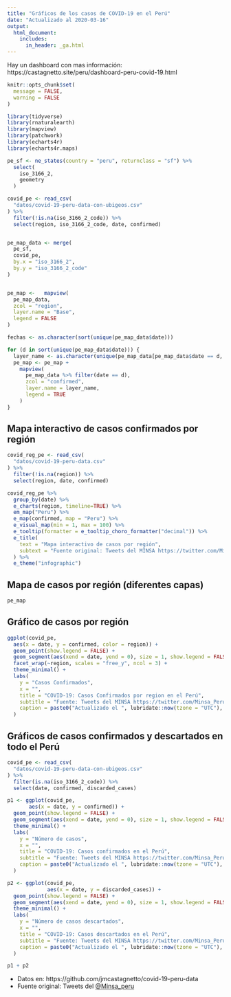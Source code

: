 ```yaml
---
title: "Gráficos de los casos de COVID-19 en el Perú"
date: "Actualizado al 2020-03-16"
output: 
  html_document:
    includes:
      in_header: _ga.html
---
```


Hay un dashboard con mas información: https://castagnetto.site/peru/dashboard-peru-covid-19.html


```r
knitr::opts_chunk$set(
  message = FALSE,
  warning = FALSE
)

library(tidyverse)
library(rnaturalearth)
library(mapview)
library(patchwork)
library(echarts4r)
library(echarts4r.maps)

pe_sf <- ne_states(country = "peru", returnclass = "sf") %>%
  select(
    iso_3166_2,
    geometry
  )

covid_pe <- read_csv(
  "datos/covid-19-peru-data-con-ubigeos.csv"
) %>%
  filter(!is.na(iso_3166_2_code)) %>%
  select(region, iso_3166_2_code, date, confirmed)


pe_map_data <- merge(
  pe_sf,
  covid_pe,
  by.x = "iso_3166_2",
  by.y = "iso_3166_2_code"
)


pe_map <-   mapview(
  pe_map_data,
  zcol = "region",
  layer.name = "Base",
  legend = FALSE
)

fechas <- as.character(sort(unique(pe_map_data$date)))

for (d in sort(unique(pe_map_data$date))) {
  layer_name <- as.character(unique(pe_map_data[pe_map_data$date == d, ]$date))[1]
  pe_map <- pe_map +
    mapview(
      pe_map_data %>% filter(date == d),
      zcol = "confirmed",
      layer.name = layer_name,
      legend = TRUE
    )
}
```

## Mapa interactivo de casos confirmados por región

```r
covid_reg_pe <- read_csv(
  "datos/covid-19-peru-data.csv"
) %>% 
  filter(!is.na(region)) %>%
  select(region, date, confirmed)

covid_reg_pe %>% 
  group_by(date) %>% 
  e_charts(region, timeline=TRUE) %>%
  em_map("Peru") %>% 
  e_map(confirmed, map = "Peru") %>% 
  e_visual_map(min = 1, max = 100) %>% 
  e_tooltip(formatter = e_tooltip_choro_formatter("decimal")) %>% 
  e_title(
    text = "Mapa interactivo de casos por región", 
    subtext = "Fuente original: Tweets del MINSA https://twitter.com/Minsa_Peru"
  ) %>% 
  e_theme("infographic")
```



## Mapa de casos por región (diferentes capas)

```r
pe_map
```

## Gráfico de casos por región

```r
ggplot(covid_pe,
  aes(x = date, y = confirmed, color = region)) +
  geom_point(show.legend = FALSE) +
  geom_segment(aes(xend = date, yend = 0), size = 1, show.legend = FALSE) +
  facet_wrap(~region, scales = "free_y", ncol = 3) +
  theme_minimal() +
  labs(
    y = "Casos Confirmados",
    x = "",
    title = "COVID-19: Casos Confirmados por region en el Perú",
    subtitle = "Fuente: Tweets del MINSA https://twitter.com/Minsa_Peru",
    caption = paste0("Actualizado el ", lubridate::now(tzone = "UTC"), " UTC // @jmcastagnetto, Jesús M. Castagnetto")
  )
```

## Gráficos de casos confirmados y descartados en todo el Perú

```r
covid_pe <- read_csv(
  "datos/covid-19-peru-data-con-ubigeos.csv"
) %>%
  filter(is.na(iso_3166_2_code)) %>%
  select(date, confirmed, discarded_cases)

p1 <- ggplot(covid_pe,
       aes(x = date, y = confirmed)) +
  geom_point(show.legend = FALSE) +
  geom_segment(aes(xend = date, yend = 0), size = 1, show.legend = FALSE) +
  theme_minimal() +
  labs(
    y = "Número de casos",
    x = "",
    title = "COVID-19: Casos confirmados en el Perú",
    subtitle = "Fuente: Tweets del MINSA https://twitter.com/Minsa_Peru",
    caption = paste0("Actualizado el ", lubridate::now(tzone = "UTC"), " UTC // @jmcastagnetto, Jesús M. Castagnetto")
  )

p2 <- ggplot(covid_pe,
             aes(x = date, y = discarded_cases)) +
  geom_point(show.legend = FALSE) +
  geom_segment(aes(xend = date, yend = 0), size = 1, show.legend = FALSE) +
  theme_minimal() +
  labs(
    y = "Número de casos descartados",
    x = "",
    title = "COVID-19: Casos descartados en el Perú",
    subtitle = "Fuente: Tweets del MINSA https://twitter.com/Minsa_Peru",
    caption = paste0("Actualizado el ", lubridate::now(tzone = "UTC"), " UTC // @jmcastagnetto, Jesús M. Castagnetto")
  )

p1 + p2
```




- Datos en: https://github.com/jmcastagnetto/covid-19-peru-data
- Fuente original: Tweets del [@Minsa_peru](https://twitter.com/Minsa_Peru)
